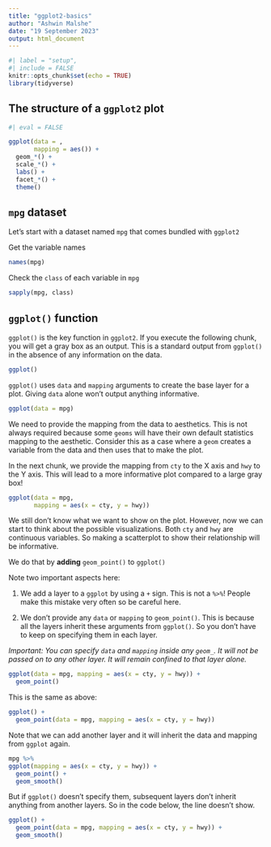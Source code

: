 ```yaml
---
title: "ggplot2-basics"
author: "Ashwin Malshe"
date: "19 September 2023"
output: html_document
---
```


```r
#| label = "setup",
#| include = FALSE
knitr::opts_chunk$set(echo = TRUE)
library(tidyverse)
```


## The structure of a `ggplot2` plot

```r
#| eval = FALSE

ggplot(data = ,
       mapping = aes()) +
  geom_*() +
  scale_*() +
  labs() + 
  facet_*() +
  theme()

```


## `mpg` dataset

Let's start with a dataset named `mpg` that comes bundled with `ggplot2`

Get the variable names

```r
names(mpg)
```

Check the `class` of each variable in `mpg`

```r
sapply(mpg, class)
```


## `ggplot()` function


`ggplot()` is the key function in `ggplot2`. If you execute the following chunk, you will get a gray box as an output. This is a standard output from `ggplot()` in the absence of any information on the data.

```r
ggplot()
```


`ggplot()` uses `data` and `mapping` arguments to create the base layer for a plot. Giving `data` alone won't output anything informative.


```r
ggplot(data = mpg)
```

We need to provide the mapping from the data to aesthetics. This is not always required because some `geoms` will have their own default statistics mapping to the aesthetic. Consider this as a case where a `geom` creates a variable from the data and then uses that to make the plot.

In the next chunk, we provide the mapping from `cty` to the X axis and `hwy` to the Y axis. This will lead to a more informative plot compared to a large gray box!


```r
ggplot(data = mpg,
       mapping = aes(x = cty, y = hwy))
```


We still don't know what we want to show on the plot. However, now we can start to think about the possible visualizations. Both `cty` and `hwy` are continuous variables. So making a scatterplot to show their relationship will be informative.

We do that by **adding** `geom_point()` to `ggplot()`

Note two important aspects here:

1. We add a layer to a `ggplot` by using a `+` sign. This is not a ` %>% `! People make this mistake very often so be careful here.

2. We don't provide any `data` or `mapping` to `geom_point()`. This is because all the layers inherit these arguments from `ggplot()`. So you don't have to keep on specifying them in each layer.

*Important: You can specify `data ` and `mapping` inside any `geom_`. It will not be passed on to any other layer. It will remain confined to that layer alone.*


```r
ggplot(data = mpg, mapping = aes(x = cty, y = hwy)) +
  geom_point()
```

This is the same as above:

```r
ggplot() +
  geom_point(data = mpg, mapping = aes(x = cty, y = hwy))
```


Note that we can add another layer and it will inherit the data and mapping from `ggplot` again.

```r
mpg %>% 
ggplot(mapping = aes(x = cty, y = hwy)) +
  geom_point() +
  geom_smooth()
```

But if `ggplot()` doesn't specify them, subsequent layers don't inherit anything from another layers. So in the code below, the line doesn't show.

```r
ggplot() +
  geom_point(data = mpg, mapping = aes(x = cty, y = hwy)) +
  geom_smooth()
```

